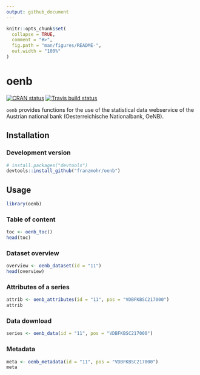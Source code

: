 ```yaml
---
output: github_document
---
```


<!-- README.md is generated from README.Rmd. Please edit that file -->

```r
knitr::opts_chunk$set(
  collapse = TRUE,
  comment = "#>",
  fig.path = "man/figures/README-",
  out.width = "100%"
)
```

# oenb

[![CRAN status](https://www.r-pkg.org/badges/version/oenb)](https://cran.r-project.org/package=oenb)
[![Travis build status](https://travis-ci.org/franzmohr/oenb.svg?branch=master)](https://travis-ci.org/franzmohr/oenb)

`oenb` provides functions for the use of the statistical data webservice of the Austrian national bank (Oesterreichische Nationalbank, OeNB).

## Installation

### Development version

```r
# install.packages("devtools")
devtools::install_github("franzmohr/oenb")
```

## Usage

```r
library(oenb)
```


### Table of content

```r
toc <- oenb_toc()
head(toc)
```

### Dataset overview

```r
overview <- oenb_dataset(id = "11")
head(overview)
```

### Attributes of a series

```r
attrib <- oenb_attributes(id = "11", pos = "VDBFKBSC217000")
attrib
```

### Data download

```r
series <- oenb_data(id = "11", pos = "VDBFKBSC217000")
```

### Metadata

```r
meta <- oenb_metadata(id = "11", pos = "VDBFKBSC217000")
meta
```


